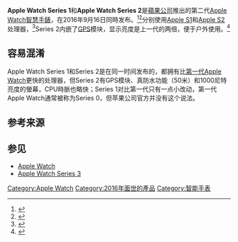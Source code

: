 {{Infobox information appliance
| name = Apple Watch Series 1/Series 2
| cpu = Series 1: [[Apple_S1P|Apple S1P]]<br /> Series 2: [[Apple_S2|Apple S2]]
| developer = [[蘋果公司|蘋果公司]]
| family = [[Apple_Watch|Apple Watch]]
| type = [[智能手表|智能手表]]
| generation = 第二代
| predecessor = [[Apple_Watch_(第一代)|Apple Watch (第一代)]]
| successor = [[Apple_Watch_Series_3|Apple Watch Series 3]]
| release date = {{Start date and age|2016|9|16}}
| discontinued = '''Series 1:''' {{Start date and age|2018|9|21}}<br />'''Series 2:''' {{Start date and age|2017|9|12}}
| display = [[OLED|OLED]]<ref name="ars-review">{{cite web|title=Review: The absolutely optional Apple Watch and Watch OS 1.0|url=https://arstechnica.com/apple/2015/05/review-the-absolutely-optional-apple-watch-and-watch-os-1-0/|website=Ars Technica|accessdate=July 15, 2015|archive-date=2017-07-05|archive-url=https://web.archive.org/web/20170705153302/https://arstechnica.com/apple/2015/05/review-the-absolutely-optional-apple-watch-and-watch-os-1-0/|dead-url=no}}</ref>
| logo = Apple Watch official logo.svg
| os = [[watchOS|watchOS]]
| lifespan = 
}}
'''Apple Watch Series 1'''和'''Apple Watch Series 2'''是[[蘋果公司|蘋果公司]]推出的第二代[[Apple_Watch|Apple Watch]][[智慧手錶|智慧手錶]]，在2016年9月16日同時发布。<ref name="PC Magazine">{{cite news |last1 = Torres |first1 = Timothy |title = Apple Watch Series 2 vs. Samsung Gear S3: Smartwatch Smackdown |url = https://www.pcmag.com/news/347704/apple-watch-series-2-vs-samsung-gear-s3-smartwatch-smackdo |website = [[PC_Magazine|PC Magazine]] |accessdate = September 12, 2016 |archive-date = 2019-12-04 |archive-url = https://web.archive.org/web/20191204014432/https://www.pcmag.com/news/347704/apple-watch-series-2-vs-samsung-gear-s3-smartwatch-smackdo |dead-url = no }}</ref><ref name="CNET">{{cite news |last1 = Graziano |first1 = Dan |title = Apple Watch Series 2 vs. Samsung Gear S3 vs. Fitbit vs. Android Wear vs. Garmin vs. Pebble |url = http://www.cnet.com/news/apple-watch-series-2-vs-samsung-gear-s3-vs-fitbit-vs-android-wear-vs-garmin-vs-pebble/ |website = [[CNET|CNET]] |accessdate = September 12, 2016 |archive-date = 2016-09-12 |archive-url = https://web.archive.org/web/20160912080502/http://www.cnet.com/news/apple-watch-series-2-vs-samsung-gear-s3-vs-fitbit-vs-android-wear-vs-garmin-vs-pebble/ |dead-url = no }}</ref>分别使用[[Apple_S1|Apple S1]]和[[Apple_S2|Apple S2]]处理器，<ref name="apple">{{cite press release |url = https://www.apple.com/newsroom/2016/09/apple-introduces-apple-watch-series-2.html |publisher = Apple |title = Apple Introduces Apple Watch Series 2, The Ultimate Device For A Healthy Life |accessdate = September 12, 2016 |archive-date = 2020-09-15 |archive-url = https://web.archive.org/web/20200915120656/https://www.apple.com/newsroom/2016/09/apple-introduces-apple-watch-series-2.html |dead-url = no }}</ref>Series 2内嵌了[[GPS|GPS]]模块，显示亮度是上一代的两倍，便于户外使用。<ref>{{Cite web |url = https://support.apple.com/kb/SP746?locale=en_CA |title = Apple Watch Series 2: Technical Specifications |publisher = Apple |language = en |access-date = December 11, 2017 |archive-date = 2020-07-26 |archive-url = https://web.archive.org/web/20200726083242/https://support.apple.com/kb/SP746?locale=en_CA |dead-url = no }}</ref>

== 容易混淆 ==
Apple Watch Series 1和Series 2是在同一时间发布的，都拥有比[[Apple_Watch_(第一代)|第一代Apple Watch]]更快的处理器，但Series 2有GPS模块、真防水功能（50米）和1000尼特亮度的螢幕，CPU時脈也略快；Series 1对比第一代只有一点小改动，第一代Apple Watch通常被称为Series 0，但苹果公司官方并没有这个说法。

== 参考来源 ==
<references />

== 参见 ==
*[[Apple_Watch|Apple Watch]]
*[[Apple_Watch_Series_3|Apple Watch Series 3]]

{{Apple}}
{{IOS}}
{{Apple hardware since 1998}}
{{Smartwatch}}

[[Category:Apple_Watch|Category:Apple Watch]]
[[Category:2016年面世的產品|Category:2016年面世的產品]]
[[Category:智能手表|Category:智能手表]]